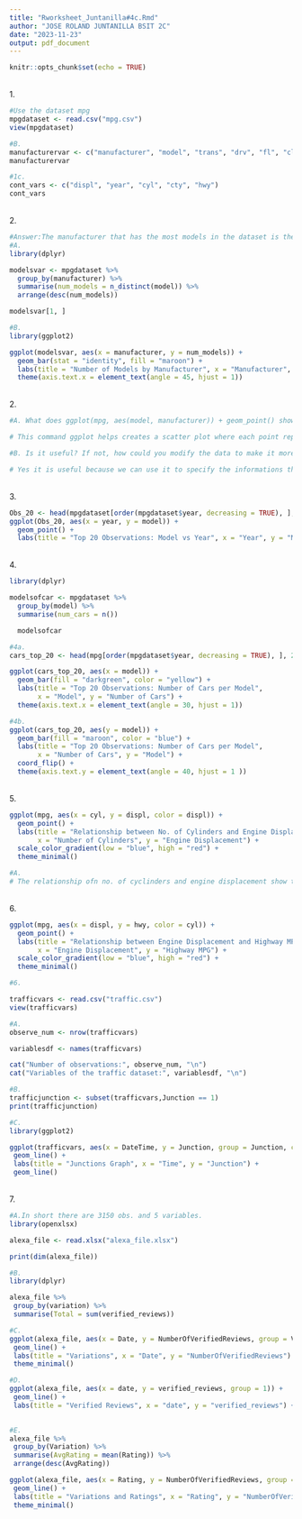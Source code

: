 ```yaml
---
title: "Rworksheet_Juntanilla#4c.Rmd"
author: "JOSE ROLAND JUNTANILLA BSIT 2C"
date: "2023-11-23"
output: pdf_document
---
```


```r
knitr::opts_chunk$set(echo = TRUE)
```
\
1.
```r
#Use the dataset mpg
mpgdataset <- read.csv("mpg.csv")
view(mpgdataset)
```
```r
#B.
manufacturervar <- c("manufacturer", "model", "trans", "drv", "fl", "class")
manufacturervar

```

```r
#1c.
cont_vars <- c("displ", "year", "cyl", "cty", "hwy")
cont_vars
```

\
2.
```r
#Answer:The manufacturer that has the most models in the dataset is the dodge manufacturer and the model that has the most variations is 
#A.
library(dplyr)

modelsvar <- mpgdataset %>%
  group_by(manufacturer) %>%
  summarise(num_models = n_distinct(model)) %>%
  arrange(desc(num_models))

modelsvar[1, ]

```
```r
#B.
library(ggplot2)

ggplot(modelsvar, aes(x = manufacturer, y = num_models)) +
  geom_bar(stat = "identity", fill = "maroon") +
  labs(title = "Number of Models by Manufacturer", x = "Manufacturer", y = "Number of Models") +
  theme(axis.text.x = element_text(angle = 45, hjust = 1))
```
\
2.
```r
#A. What does ggplot(mpg, aes(model, manufacturer)) + geom_point() show?

# This command ggplot helps creates a scatter plot where each point represents a car model, positioned along the x-axis by the model name and along the y-axis by the manufacturer.

#B. Is it useful? If not, how could you modify the data to make it more informative?

# Yes it is useful because we can use it to specify the informations that we want in a certain datasets like for example in our dataset mpg.csv.
```

\
3.
```r
Obs_20 <- head(mpgdataset[order(mpgdataset$year, decreasing = TRUE), ], 20)
ggplot(Obs_20, aes(x = year, y = model)) +
  geom_point() +
  labs(title = "Top 20 Observations: Model vs Year", x = "Year", y = "Model") + theme(axis.text.x = element_text(angle = 30, hjust = 1))
```

\
4.
```r
library(dplyr)

modelsofcar <- mpgdataset %>%
  group_by(model) %>%
  summarise(num_cars = n())

  modelsofcar
```

```r
#4a.
cars_top_20 <- head(mpg[order(mpgdataset$year, decreasing = TRUE), ], 20)

ggplot(cars_top_20, aes(x = model)) +
  geom_bar(fill = "darkgreen", color = "yellow") +
  labs(title = "Top 20 Observations: Number of Cars per Model",
       x = "Model", y = "Number of Cars") +
  theme(axis.text.x = element_text(angle = 30, hjust = 1))
```

```r
#4b.
ggplot(cars_top_20, aes(y = model)) +
  geom_bar(fill = "maroon", color = "blue") +
  labs(title = "Top 20 Observations: Number of Cars per Model",
       x = "Number of Cars", y = "Model") +
  coord_flip() +
  theme(axis.text.y = element_text(angle = 40, hjust = 1 ))
```
\
5.
```r

ggplot(mpg, aes(x = cyl, y = displ, color = displ)) +
  geom_point() +
  labs(title = "Relationship between No. of Cylinders and Engine Displacement",
       x = "Number of Cylinders", y = "Engine Displacement") +
  scale_color_gradient(low = "blue", high = "red") +
  theme_minimal()

#A.
# The relationship ofn no. of cyclinders and engine displacement show that the higher the cyclinder is the higher the engine displacement.
```
\
6.
```r
ggplot(mpg, aes(x = displ, y = hwy, color = cyl)) +
  geom_point() +
  labs(title = "Relationship between Engine Displacement and Highway MPG",
       x = "Engine Displacement", y = "Highway MPG") +
  scale_color_gradient(low = "blue", high = "red") +
  theme_minimal()
```
```r
#6.

trafficvars <- read.csv("traffic.csv")
view(trafficvars)
```

```r
#A.
observe_num <- nrow(trafficvars)

variablesdf <- names(trafficvars)

cat("Number of observations:", observe_num, "\n")
cat("Variables of the traffic dataset:", variablesdf, "\n")
```

```r
#B.
trafficjunction <- subset(trafficvars,Junction == 1)
print(trafficjunction)
```

```r
#C.
library(ggplot2)

ggplot(trafficvars, aes(x = DateTime, y = Junction, group = Junction, color = Junction)) +
 geom_line() +
 labs(title = "Junctions Graph", x = "Time", y = "Junction") +
 geom_line()
```
\
7.
```r
#A.In short there are 3150 obs. and 5 variables.
library(openxlsx)

alexa_file <- read.xlsx("alexa_file.xlsx")

print(dim(alexa_file))
```
```r
#B.
library(dplyr)

alexa_file %>%
 group_by(variation) %>%
 summarise(Total = sum(verified_reviews))
```

```r
#C.
ggplot(alexa_file, aes(x = Date, y = NumberOfVerifiedReviews, group = Variation, color = Variation)) +
 geom_line() +
 labs(title = "Variations", x = "Date", y = "NumberOfVerifiedReviews") +
 theme_minimal()
```
```r
#D.
ggplot(alexa_file, aes(x = date, y = verified_reviews, group = 1)) +
 geom_line() +
 labs(title = "Verified Reviews", x = "date", y = "verified_reviews") +
 
```
```r
#E.
alexa_file %>%
 group_by(Variation) %>%
 summarise(AvgRating = mean(Rating)) %>%
 arrange(desc(AvgRating))

ggplot(alexa_file, aes(x = Rating, y = NumberOfVerifiedReviews, group = Variation, color = Variation)) +
 geom_line() +
 labs(title = "Variations and Ratings", x = "Rating", y = "NumberOfVerifiedReviews") +
 theme_minimal()
```

